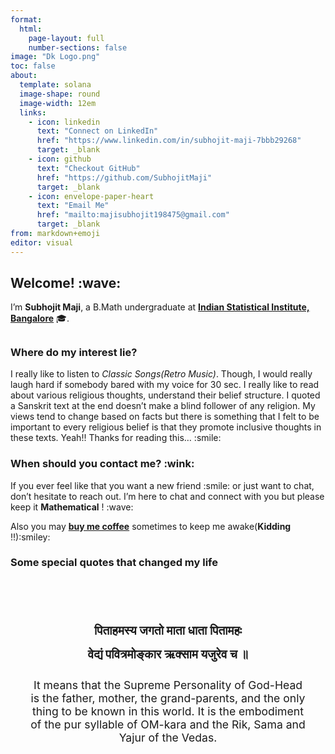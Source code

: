 ```yaml
---
format: 
  html:
    page-layout: full
    number-sections: false
image: "Dk Logo.png" 
toc: false
about:
  template: solana
  image-shape: round
  image-width: 12em
  links:
    - icon: linkedin
      text: "Connect on LinkedIn"
      href: "https://www.linkedin.com/in/subhojit-maji-7bbb29268"
      target: _blank 
    - icon: github
      text: "Checkout GitHub"
      href: "https://github.com/SubhojitMaji"
      target: _blank
    - icon: envelope-paper-heart
      text: "Email Me"
      href: "mailto:majisubhojit198475@gmail.com"
      target: _blank
from: markdown+emoji
editor: visual
---
```


:::{.content-container .fade-in}

## Welcome! :wave: {.section-title}

I'm **Subhojit Maji**, a B.Math undergraduate at [**Indian Statistical Institute, Bangalore**](https://www.isibang.ac.in/) 🎓.

:::{.callout-note appearance="minimal" collapse="true"}

## 

### Where do my interest lie?

I really like to listen to *Classic Songs(Retro Music)*. Though, I would really laugh hard if somebody bared with my voice for 30 sec. I really like to read about various religious thoughts, understand their belief structure. I quoted a Sanskrit text at the end doesn't make a blind follower of any religion. My views tend to change based on facts but there is something that I felt to be important to every religious belief is that they promote inclusive thoughts in these texts. Yeah!! Thanks for reading this... :smile:

### When should you contact me? :wink: 

If you ever feel like that you want a new friend :smile: or just want to chat, don't hesitate to reach out. I'm here to chat and connect with you but please keep it **Mathematical** ! :wave:

Also you may [**buy me coffee**](https://buymeacoffee.com/subhojitmaji) sometimes to keep me awake(**Kidding **!!):smiley:

### Some special quotes that changed my life

<div style="background-color: var(--surface-200); padding: 2em; border-radius: 8px; margin: 2rem 0; font-family: var(--font-serif); font-style: bold; color: var(--primary-800);">
  <p style="font-size: 1.2rem; line-height: 2; text-align: center;">
    <strong>पिताहमस्य जगतो माता धाता पितामहः<br>
    वेद्यं पवित्रमोङ्कार ऋक्साम यजुरेव च ॥</strong>
  </p>
  <p style="font-size: 1.1rem; text-align: center; color: var(--primary-700);">
    It means that the Supreme Personality of God-Head is the father, mother, the grand-parents, and the only thing to be known in this world. It is the embodiment of the pur syllable of OM-kara and the Rik, Sama and Yajur of the Vedas.
  </p>
</div>
:::
:::